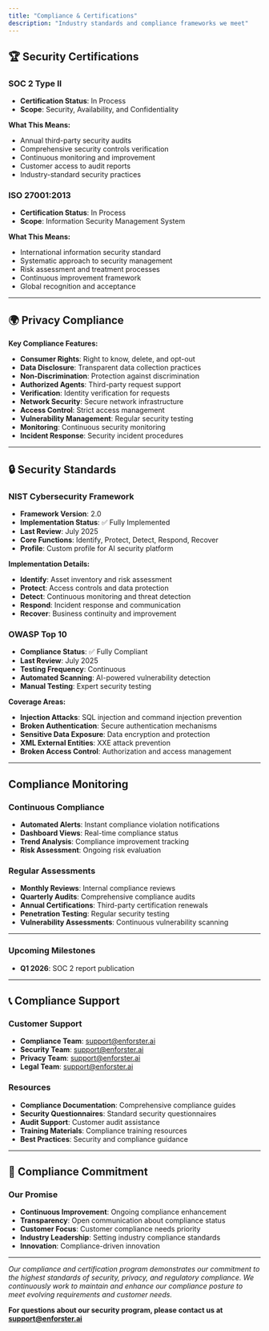 ```yaml
---
title: "Compliance & Certifications"
description: "Industry standards and compliance frameworks we meet"
---
```


## 🏆 Security Certifications

### SOC 2 Type II
- **Certification Status**: In Process
- **Scope**: Security, Availability, and Confidentiality

**What This Means:**
- Annual third-party security audits
- Comprehensive security controls verification
- Continuous monitoring and improvement
- Customer access to audit reports
- Industry-standard security practices

### ISO 27001:2013
- **Certification Status**:  In Process
- **Scope**: Information Security Management System

**What This Means:**
- International information security standard
- Systematic approach to security management
- Risk assessment and treatment processes
- Continuous improvement framework
- Global recognition and acceptance

---

## 🌍 Privacy Compliance

**Key Compliance Features:**
- **Consumer Rights**: Right to know, delete, and opt-out
- **Data Disclosure**: Transparent data collection practices
- **Non-Discrimination**: Protection against discrimination
- **Authorized Agents**: Third-party request support
- **Verification**: Identity verification for requests
- **Network Security**: Secure network infrastructure
- **Access Control**: Strict access management
- **Vulnerability Management**: Regular security testing
- **Monitoring**: Continuous security monitoring
- **Incident Response**: Security incident procedures

---

## 🔒 Security Standards

### NIST Cybersecurity Framework
- **Framework Version**: 2.0
- **Implementation Status**: ✅ Fully Implemented
- **Last Review**: July 2025
- **Core Functions**: Identify, Protect, Detect, Respond, Recover
- **Profile**: Custom profile for AI security platform

**Implementation Details:**
- **Identify**: Asset inventory and risk assessment
- **Protect**: Access controls and data protection
- **Detect**: Continuous monitoring and threat detection
- **Respond**: Incident response and communication
- **Recover**: Business continuity and improvement

### OWASP Top 10
- **Compliance Status**: ✅ Fully Compliant
- **Last Review**: July 2025
- **Testing Frequency**: Continuous
- **Automated Scanning**: AI-powered vulnerability detection
- **Manual Testing**: Expert security testing

**Coverage Areas:**
- **Injection Attacks**: SQL injection and command injection prevention
- **Broken Authentication**: Secure authentication mechanisms
- **Sensitive Data Exposure**: Data encryption and protection
- **XML External Entities**: XXE attack prevention
- **Broken Access Control**: Authorization and access management

---

## Compliance Monitoring

### Continuous Compliance
- **Automated Alerts**: Instant compliance violation notifications
- **Dashboard Views**: Real-time compliance status
- **Trend Analysis**: Compliance improvement tracking
- **Risk Assessment**: Ongoing risk evaluation

### Regular Assessments
- **Monthly Reviews**: Internal compliance reviews
- **Quarterly Audits**: Comprehensive compliance audits
- **Annual Certifications**: Third-party certification renewals
- **Penetration Testing**: Regular security testing
- **Vulnerability Assessments**: Continuous vulnerability scanning

---

### Upcoming Milestones
- **Q1 2026**: SOC 2 report publication


---

## 📞 Compliance Support

### Customer Support
- **Compliance Team**: support@enforster.ai
- **Security Team**: support@enforster.ai
- **Privacy Team**: support@enforster.ai
- **Legal Team**: support@enforster.ai

### Resources
- **Compliance Documentation**: Comprehensive compliance guides
- **Security Questionnaires**: Standard security questionnaires
- **Audit Support**: Customer audit assistance
- **Training Materials**: Compliance training resources
- **Best Practices**: Security and compliance guidance

---

## 🎯 Compliance Commitment

### Our Promise
- **Continuous Improvement**: Ongoing compliance enhancement
- **Transparency**: Open communication about compliance status
- **Customer Focus**: Customer compliance needs priority
- **Industry Leadership**: Setting industry compliance standards
- **Innovation**: Compliance-driven innovation


---

*Our compliance and certification program demonstrates our commitment to the highest standards of security, privacy, and regulatory compliance. We continuously work to maintain and enhance our compliance posture to meet evolving requirements and customer needs.*

**For questions about our security program, please contact us at support@enforster.ai**
